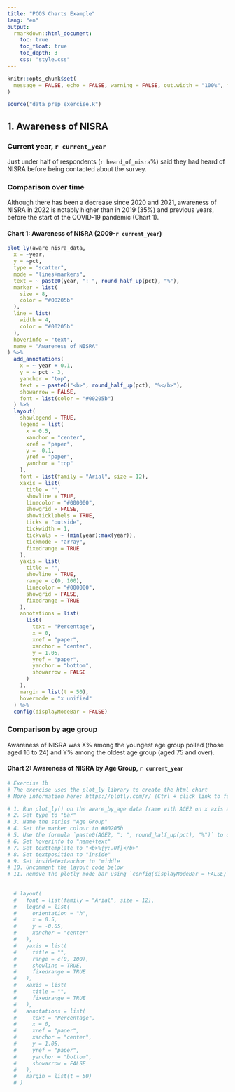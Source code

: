 ```yaml
---
title: "PCOS Charts Example"
lang: "en"
output:
  rmarkdown::html_document:
    toc: true
    toc_float: true
    toc_depth: 3
    css: "style.css"
---
```


```r
knitr::opts_chunk$set(
  message = FALSE, echo = FALSE, warning = FALSE, out.width = "100%", fig.height = 4
)

source("data_prep_exercise.R")
```

## 1. Awareness of NISRA

### Current year, `r current_year`

Just under half of respondents (`r heard_of_nisra`%) said they had heard of NISRA before being contacted about the survey.

### Comparison over time

Although there has been a decrease since 2020 and 2021, awareness of NISRA in 2022 is notably higher than in 2019 (35%) and previous years, before the start of the COVID-19 pandemic (Chart 1).

#### Chart 1: Awareness of NISRA (2009-`r current_year`)

```r
plot_ly(aware_nisra_data,
  x = ~year,
  y = ~pct,
  type = "scatter",
  mode = "lines+markers",
  text = ~ paste0(year, ": ", round_half_up(pct), "%"),
  marker = list(
    size = 8,
    color = "#00205b"
  ),
  line = list(
    width = 4,
    color = "#00205b"
  ),
  hoverinfo = "text",
  name = "Awareness of NISRA"
) %>%
  add_annotations(
    x = ~ year + 0.1,
    y = ~ pct - 3,
    yanchor = "top",
    text = ~ paste0("<b>", round_half_up(pct), "%</b>"),
    showarrow = FALSE,
    font = list(color = "#00205b")
  ) %>%
  layout(
    showlegend = TRUE,
    legend = list(
      x = 0.5,
      xanchor = "center",
      xref = "paper",
      y = -0.1,
      yref = "paper",
      yanchor = "top"
    ),
    font = list(family = "Arial", size = 12),
    xaxis = list(
      title = "",
      showline = TRUE,
      linecolor = "#000000",
      showgrid = FALSE,
      showticklabels = TRUE,
      ticks = "outside",
      tickwidth = 1,
      tickvals = ~ (min(year):max(year)),
      tickmode = "array",
      fixedrange = TRUE
    ),
    yaxis = list(
      title = "",
      showline = TRUE,
      range = c(0, 100),
      linecolor = "#000000",
      showgrid = FALSE,
      fixedrange = TRUE
    ),
    annotations = list(
      list(
        text = "Percentage",
        x = 0,
        xref = "paper",
        xanchor = "center",
        y = 1.05,
        yref = "paper",
        yanchor = "bottom",
        showarrow = FALSE
      )
    ),
    margin = list(t = 50),
    hovermode = "x unified"
  ) %>%
  config(displayModeBar = FALSE)
```

### Comparison by age group

Awareness of NISRA was X% among the youngest age group polled (those aged 16 to 24) and Y% among the oldest age group (aged 75 and over).

#### Chart 2: Awareness of NISRA by Age Group, `r current_year`

```r

# Exercise 1b
# The exercise uses the plot_ly library to create the html chart
# More information here: https://plotly.com/r/ (Ctrl + click link to follow)

# 1. Run plot_ly() on the aware_by_age data frame with AGE2 on x axis and pct on y axis
# 2. Set type to "bar"
# 3. Name the series "Age Group"
# 4. Set the marker colour to #00205b
# 5. Use the formula `paste0(AGE2, ": ", round_half_up(pct), "%")` to output the hovertext
# 6. Set hoverinfo to "name+text"
# 7. Set texttemplate to "<b>%{y:.0f}</b>"
# 8. Set textposition to "inside"
# 9. Set insidetextanchor to "middle
# 10. Uncomment the layout code below
# 11. Remove the plotly mode bar using `config(displayModeBar = FALSE)`
 
 
  # layout(
  #   font = list(family = "Arial", size = 12),
  #   legend = list(
  #     orientation = "h",
  #     x = 0.5,
  #     y = -0.05,
  #     xanchor = "center"
  #   ),
  #   yaxis = list(
  #     title = "",
  #     range = c(0, 100),
  #     showline = TRUE,
  #     fixedrange = TRUE
  #   ),
  #   xaxis = list(
  #     title = "",
  #     fixedrange = TRUE
  #   ),
  #   annotations = list(
  #     text = "Percentage",
  #     x = 0,
  #     xref = "paper",
  #     xanchor = "center",
  #     y = 1.05,
  #     yref = "paper",
  #     yanchor = "bottom",
  #     showarrow = FALSE
  #   ),
  #   margin = list(t = 50)
  # ) 
```
